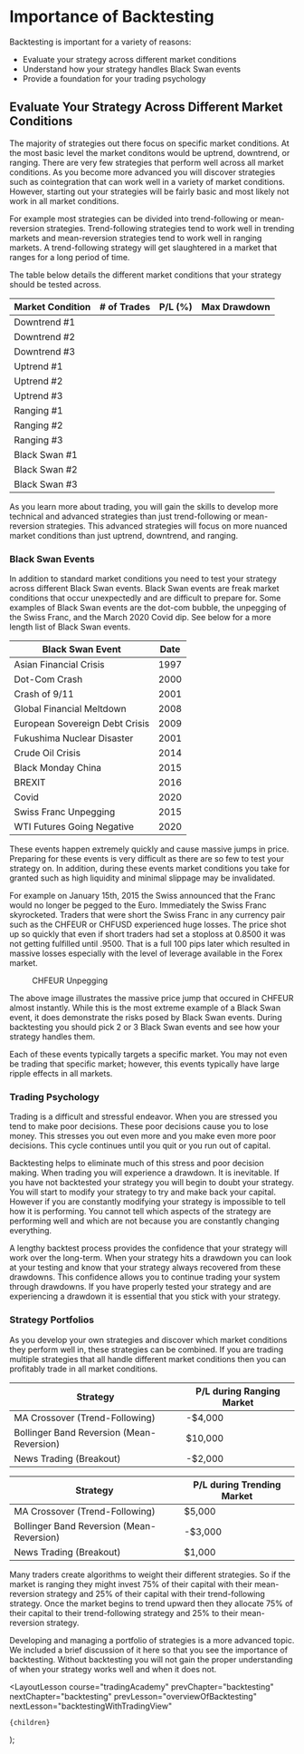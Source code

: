 
# Importance of Backtesting

Backtesting is important for a variety of reasons:

- Evaluate your strategy across different market conditions
- Understand how your strategy handles Black Swan events
- Provide a foundation for your trading psychology

## Evaluate Your Strategy Across Different Market Conditions

The majority of strategies out there focus on specific market conditions. At the most basic level the market conditons would be
uptrend, downtrend, or ranging. There are very few strategies that perform well across all market conditions. As you become
more advanced you will discover strategies such as cointegration that can work well in a variety of market conditions. However,
starting out your strategies will be fairly basic and most likely not work in all market conditions.

For example most strategies can be divided into trend-following or mean-reversion strategies. Trend-following strategies
tend to work well in trending markets and mean-reversion strategies tend to work well in ranging markets. A trend-following
strategy will get slaughtered in a market that ranges for a long period of time.

The table below details the different market conditions that your strategy should be tested across.

<div className='postTable'>

| Market Condition | # of Trades | P/L (%) | Max Drawdown |
| ---------------- | ----------- | ------- | ------------ |
| Downtrend #1     |             |         |              |
| Downtrend #2     |             |         |              |
| Downtrend #3     |             |         |              |
| Uptrend #1       |             |         |              |
| Uptrend #2       |             |         |              |
| Uptrend #3       |             |         |              |
| Ranging #1       |             |         |              |
| Ranging #2       |             |         |              |
| Ranging #3       |             |         |              |
| Black Swan #1    |             |         |              |
| Black Swan #2    |             |         |              |
| Black Swan #3    |             |         |              |

</div>

As you learn more about trading, you will gain the skills to develop more technical and advanced strategies than just
trend-following or mean-reversion strategies. This advanced strategies will focus on more nuanced market conditions than
just uptrend, downtrend, and ranging.

### Black Swan Events

In addition to standard market conditions you need to test your strategy across different Black Swan events. Black Swan
events are freak market conditions that occur unexpectedly and are difficult to prepare for. Some examples of Black Swan events
are the dot-com bubble, the unpegging of the Swiss Franc, and the March 2020 Covid dip. See below for a more length list of
Black Swan events.

<div className='postTable'>

| Black Swan Event               | Date |
| ------------------------------ | ---- |
| Asian Financial Crisis         | 1997 |
| Dot-Com Crash                  | 2000 |
| Crash of 9/11                  | 2001 |
| Global Financial Meltdown      | 2008 |
| European Sovereign Debt Crisis | 2009 |
| Fukushima Nuclear Disaster     | 2001 |
| Crude Oil Crisis               | 2014 |
| Black Monday China             | 2015 |
| BREXIT                         | 2016 |
| Covid                          | 2020 |
| Swiss Franc Unpegging          | 2015 |
| WTI Futures Going Negative     | 2020 |

</div>

These events happen extremely quickly and cause massive jumps in price. Preparing for these events is very difficult as there
are so few to test your strategy on. In addition, during these events market conditions you take for granted such as high liquidity
and minimal slippage may be invalidated.

For example on January 15th, 2015 the Swiss announced that the Franc would no
longer be pegged to the Euro. Immediately the Swiss Franc skyrocketed. Traders that were short the Swiss Franc in any currency
pair such as the CHFEUR or CHFUSD experienced huge losses. The price shot up so quickly that even if short traders had set a
stoploss at 0.8500 it was not getting fulfilled until .9500. That is a full 100 pips later which resulted in massive losses
especially with the level of leverage available in the Forex market.

<figure>
  <Image
    src="/images/courses/tradingAcademy/backtesting/CHFEUR.webp"
    height={2160}
    width={3840}
    alt=""
  />
  <figcaption>CHFEUR Unpegging</figcaption>
</figure>

The above image illustrates the massive price jump that occured in CHFEUR almost instantly. While this is the most extreme example of a Black Swan event, it does demonstrate the risks posed by Black Swan events. During
backtesting you should pick 2 or 3 Black Swan events and see how your strategy handles them.

Each of these events typically targets a specific market. You may not even be trading that specific market; however, this events
typically have large ripple effects in all markets.

### Trading Psychology

Trading is a difficult and stressful endeavor. When you are stressed you tend to make poor decisions. These poor decisions
cause you to lose money. This stresses you out even more and you make even more poor decisions. This cycle continues until
you quit or you run out of capital.

Backtesting helps to eliminate much of this stress and poor decision making. When trading you will experience a drawdown. It
is inevitable. If you have not backtested your strategy you will begin to doubt your strategy. You will start to modify your
strategy to try and make back your capital. However if you are constantly modifying your strategy is impossible to tell how
it is performing. You cannot tell which aspects of the strategy are performing well and which are not because you are constantly
changing everything.

A lengthy backtest process provides the confidence that your strategy will work over the long-term. When your strategy hits
a drawdown you can look at your testing and know that your strategy always recovered from these drawdowns. This confidence
allows you to continue trading your system through drawdowns. If you have properly tested your strategy and are experiencing
a drawdown it is essential that you stick with your strategy.

### Strategy Portfolios

As you develop your own strategies and discover which market conditions they
perform well in, these strategies can be combined. If you are trading multiple strategies that all handle different market
conditions then you can profitably trade in all market conditions.

<div className='postTable'>

| Strategy                                  | P/L during Ranging Market |
| ----------------------------------------- | ------------------------- |
| MA Crossover (Trend-Following)            | -$4,000                   |
| Bollinger Band Reversion (Mean-Reversion) | $10,000                   |
| News Trading (Breakout)                   | -$2,000                   |

</div>

<div className="postTable">

| Strategy                                  | P/L during Trending Market |
| ----------------------------------------- | -------------------------- |
| MA Crossover (Trend-Following)            | $5,000                     |
| Bollinger Band Reversion (Mean-Reversion) | -$3,000                    |
| News Trading (Breakout)                   | $1,000                     |

</div>

Many traders create algorithms to weight their different strategies. So if the market is ranging they might invest 75% of their
capital with their mean-reversion strategy and 25% of their capital with their trend-following strategy. Once the market begins
to trend upward then they allocate 75% of their capital to their trend-following strategy and 25% to their mean-reversion
strategy.

Developing and managing a portfolio of strategies is a more advanced topic. We included a brief discussion of it here so that
you see the importance of backtesting. Without backtesting you will not gain the proper understanding of when your strategy
works well and when it does not.

  <LayoutLesson
    course="tradingAcademy"
    prevChapter="backtesting"
    nextChapter="backtesting"
    prevLesson="overviewOfBacktesting"
    nextLesson="backtestingWithTradingView"
  >
    {children}
  </LayoutLesson>
);
